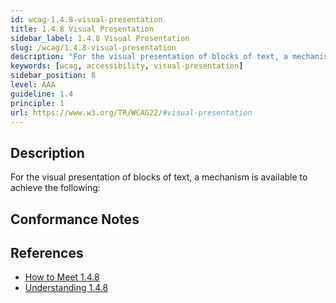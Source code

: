 ```yaml
---
id: wcag-1.4.8-visual-presentation
title: 1.4.8 Visual Presentation
sidebar_label: 1.4.8 Visual Presentation
slug: /wcag/1.4.8-visual-presentation
description: "For the visual presentation of blocks of text, a mechanism is available to achieve the following:"
keywords: [wcag, accessibility, visual-presentation]
sidebar_position: 8
level: AAA
guideline: 1.4
principle: 1
url: https://www.w3.org/TR/WCAG22/#visual-presentation
---
```

## Description

For the visual presentation of blocks of text, a mechanism is available to achieve the following:

## Conformance Notes

<Project name="ads">
  <Support></Support>
</Project>
<Project name="scix">
  <PartialSupport></PartialSupport>
</Project>

## References

- [How to Meet 1.4.8](https://www.w3.org/WAI/WCAG22/quickref/#visual-presentation)
- [Understanding 1.4.8](https://www.w3.org/WAI/WCAG22/Understanding/visual-presentation.html)

